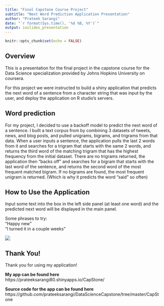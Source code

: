 ```yaml
---
title: "Final Capstone Course Project"
subtitle: "Next Word Prediction Application Presentation"
author: "Prateek Sarangi"
date: "`r format(Sys.time(), '%d %B, %Y')`"
output: ioslides_presentation
---
```


```r
knitr::opts_chunk$set(echo = FALSE)
```

## Overview

This is a presentation for the final project in the capstone course for the Data Science specialization provided by Johns Hopkins University on coursera.

For this project we were instructed to build a shiny application that predicts the next word of a sentence from a character string that was input by the user, and deploy the application on R studio's servers.

## Word prediction

For my project, I decided to use a backoff model to predict the next word of a sentence. I built a text corpus from by combining 3 datasets of tweets, news, and blog posts, and pulled unigrams, bigrams, and trigrams from that data. When a user inputs a sentence, the application pulls the last 2 words from it and searches for a trigram that starts with the same 2 words, and returns the third word of the matching trigram that has the highest frequency from the initial dataset. There are no trigrams returned, the application then "backs off" and searches for a bigram that starts with the last word of the sentence, and returns the second word of the most frequent matched bigram. If no bigrams are found, the most frequent unigram is returned. (Which is why it predicts the word "said" so often)

## How to Use the Application

Input some text into the box in the left side panel (at least one word) and the predicted next word will be displayed in the main panel.

Some phrases to try:  
"Happy new"  
"I turned it in a couple weeks"



![](/Users/ashwini/DataScienceCapstone/CapStone/UI.png)

## Thank You!

Thank you for using my application!

**My app can be found here**
https://prateeksarangi80.shinyapps.io/CapStone/

**Source code for the app can be found here**
https://github.com/prateeksarangi/DataScienceCapstone/tree/master/CapStone